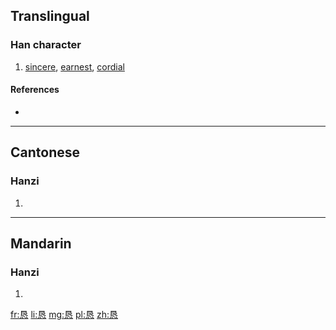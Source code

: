 {{also|懇}}
==Translingual==

===Han character===
{{Han char|rn=61|rad=心|as=06|sn=10|four=|canj=日女心 (AVP)}}

# [[sincere]], [[earnest]], [[cordial]]

====References====
* {{Han ref|kx=0386.161|dkj=10590|hdz=42293.040|uh=6073|ud=24691}}

----

==Cantonese==

===Hanzi===
{{yue-hanzi|jyut=|y=han2|tra=懇}}

# {{defn|lang=yue|sort=心06}}

----

==Mandarin==

===Hanzi===
{{cmn-hanzi|tra=懇|pin=[[kěn]] ([[ken3]])|wg=k'en<sup>3</sup>}}

# {{defn|lang=cmn|sort=心06}}

[[fr:恳]]
[[li:恳]]
[[mg:恳]]
[[pl:恳]]
[[zh:恳]]